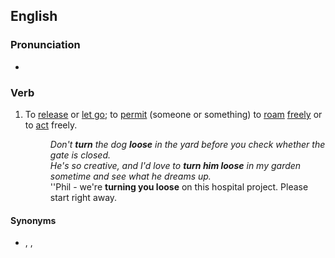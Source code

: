 ==English==

===Pronunciation===
* {{audio|en|En-au-turn loose.ogg|Audio (AU)}}

===Verb===
{{en-verb|head=[[to]] [[turn]] [[loose]]|*}}

# {{lb|en|transitive|idiomatic}} To [[release]] or [[let go]]; to [[permit]] (someone or something) to [[roam]] [[freely]] or to [[act]] freely.
#: ''Don't '''turn''' the dog '''loose''' in the yard before you check whether the gate is closed.''
#: ''He's so creative, and I'd love to '''turn him loose''' in my garden sometime and see what he dreams up.''
#: ''Phil - we're '''turning you loose''' on this hospital project. Please start right away.

====Synonyms====
* {{l|en|let loose}}, {{l|en|set free}}, {{l|en|set loose}}